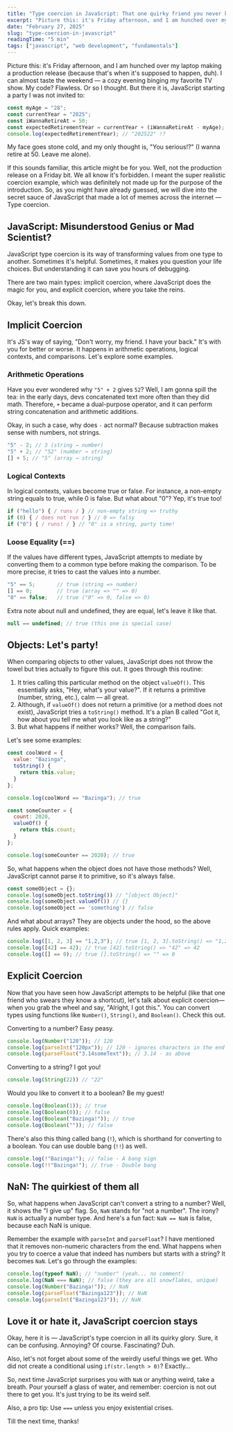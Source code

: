 ```yaml
---
title: "Type coercion in JavaScript: That one quirky friend you never knew you had"
excerpt: "Picture this: it's Friday afternoon, and I am hunched over my laptop making a production release (because that's when it's supposed to happen, duh). I can almost taste the weekend — a cozy evening"
date: "February 27, 2025"
slug: "type-coercion-in-javascript"
readingTime: "5 min"
tags: ["javascript", "web development", "fundamentals"]
---
```


Picture this: it's Friday afternoon, and I am hunched over my laptop making a production release (because that's when it's supposed to happen, duh). I can almost taste the weekend — a cozy evening binging my favorite TV show. My code? Flawless. Or so I thought. But there it is, JavaScript starting a party I was not invited to:

```javascript
const myAge = "28";
const currentYear = "2025";
const iWannaRetireAt = 50;
const expectedRetirementYear = currentYear + (iWannaRetireAt - myAge);
console.log(expectedRetirementYear); // "202522" !?
```


My face goes stone cold, and my only thought is, "You serious!?" (I wanna retire at 50. Leave me alone).

If this sounds familiar, this article might be for you. Well, not the production release on a Friday bit. 
We all know it's forbidden. I meant the super realistic coercion example, 
which was definitely not made up for the purpose of the introduction. 
So, as you might have already guessed, we will dive into the secret sauce of JavaScript 
that made a lot of memes across the internet — Type coercion.

## JavaScript: Misunderstood Genius or Mad Scientist?

JavaScript type coercion is its way of transforming values from one type to another. Sometimes it's helpful. 
Sometimes, it makes you question your life choices. But understanding it can save you hours of debugging.

There are two main types: implicit coercion, where JavaScript does the magic for you, 
and explicit coercion, where you take the reins.

Okay, let's break this down.

## Implicit Coercion

It's JS's way of saying, "Don't worry, my friend. I have your back." It's with you for better or worse. It happens in arithmetic operations, logical contexts, and comparisons. Let's explore some examples.

### Arithmetic Operations

Have you ever wondered why `"5" + 2` gives `52`? Well, I am gonna spill the tea: in the early days, devs concatenated text more often than they did math. Therefore, `+` became a dual-purpose operator, and it can perform string concatenation and arithmetic additions.

Okay, in such a case, why does `-` act normal? Because subtraction makes sense with numbers, not strings.

```javascript
"5" - 2; // 3 (string → number)
"5" + 2; // "52" (number → string)
[] + 5; // "5" (array → string)
```

### Logical Contexts

In logical contexts, values become true or false. 
For instance, a non-empty string equals to true, 
while 0 is false. But what about "0"? Yep, it's true too!

```javascript
if ("hello") { / runs / } // non-empty string => truthy
if (0) { / does not run / } // 0 => falsy
if ("0") { / runs! / } // "0" is a string, party time!
```

### Loose Equality (==)

If the values have different types, JavaScript attempts to mediate by converting them to a common type before making the comparison. To be more precise, it tries to cast the values into a number.

```javascript
"5" == 5;       // true (string => number)
[] == 0;        // true (array => "" => 0)
"0" == false;   // true ("0" => 0, false => 0)
```

Extra note about null and undefined, they are equal, let's leave it like that.

```javascript
null == undefined; // true (this one is special case)
```

## Objects: Let's party!

When comparing objects to other values, JavaScript does not throw the towel but tries actually to figure this out. It goes through this routine:

1. It tries calling this particular method on the object `valueOf()`. This essentially asks, "Hey, what's your value?". If it returns a primitive (number, string, etc.), calm — all great.
2. Although, if `valueOf()` does not return a primitive (or a method does not exist), JavaScript tries a `toString()` method. It's a plan B called "Got it, how about you tell me what you look like as a string?"
3. But what happens if neither works? Well, the comparison fails.

Let's see some examples:

```javascript
const coolWord = {
  value: "Bazinga",
  toString() {
    return this.value;
  }
};

console.log(coolWord == "Bazinga"); // true

const someCounter = {
  count: 2020,
  valueOf() {
    return this.count;
  }
};

console.log(someCounter == 2020); // true
```

So, what happens when the object does not have those methods? Well, JavaScript cannot parse it to primitive, so it's always false.

```javascript
const someObject = {};
console.log(someObject.toString()) // "[object Object]"
console.log(someObject.valueOf()) // {}
console.log(someObject == 'something') // false
```

And what about arrays? They are objects under the hood, so the above rules apply. Quick examples:

```javascript
console.log([1, 2, 3] == "1,2,3"); // true [1, 2, 3].toString() => "1,2,3"
console.log([42] == 42); // true [42].toString() => "42" => 42
console.log([] == 0); // true [].toString() => "" => 0
```

## Explicit Coercion

Now that you have seen how JavaScript attempts to be helpful (like that one friend who swears they know a shortcut), let's talk about explicit coercion—when you grab the wheel and say, "Alright, I got this.". You can convert types using functions like `Number()`, `String()`, and `Boolean()`. Check this out.

Converting to a number? Easy peasy.

```javascript
console.log(Number("120")); // 120
console.log(parseInt("120px")); // 120 - ignores characters in the end
console.log(parseFloat("3.14someText")); // 3.14 - as above
```

Converting to a string? I got you!

```javascript
console.log(String(22)) // "22"
```

Would you like to convert it to a boolean? Be my guest!

```javascript
console.log(Boolean(1)); // true
console.log(Boolean(0)); // false
console.log(Boolean("Bazinga!")); // true
console.log(Boolean("")); // false
```

There's also this thing called bang (`!`), which is shorthand for converting to a boolean. You can use double bang (`!!`) as well.

```javascript
console.log(!"Bazinga!"); // false - A bang sign
console.log(!!"Bazinga!"); // true - Double bang
```

## NaN: The quirkiest of them all

So, what happens when JavaScript can't convert a string to a number? Well, it shows the "I give up" flag. So, `NaN` stands for "not a number". The irony? `NaN` is actually a number type. And here's a fun fact: `NaN == NaN` is false, because each NaN is unique.

Remember the example with `parseInt` and `parseFloat`? I have mentioned that it removes non-numeric characters from the end. What happens when you try to coerce a value that indeed has numbers but starts with a string? It becomes `NaN`. Let's go through the examples:

```javascript
console.log(typeof NaN); // "number" (yeah... no comment)
console.log(NaN === NaN); // false (they are all snowflakes, unique)
console.log(Number("Bazinga!")); // NaN
console.log(parseFloat("Bazinga123")); // NaN
console.log(parseInt("Bazinga123")); // NaN
```

## Love it or hate it, JavaScript coercion stays

Okay, here it is — JavaScript's type coercion in all its quirky glory. Sure, it can be confusing. Annoying? Of course. Fascinating? Duh.

Also, let's not forget about some of the weirdly useful things we get. Who did not create a conditional using `if(str.length > 0)`? Exactly…

So, next time JavaScript surprises you with `NaN` or anything weird, take a breath. Pour yourself a glass of water, and remember: coercion is not out there to get you. It's just trying to be its weird self.

Also, a pro tip: Use `===` unless you enjoy existential crises.

Till the next time, thanks!

